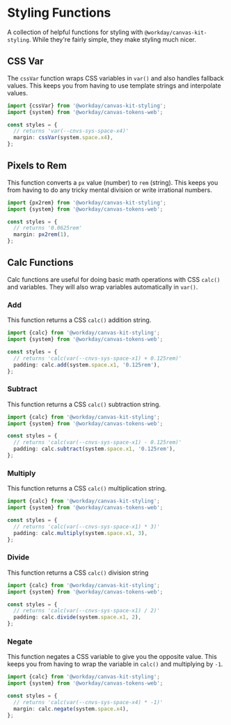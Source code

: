 <Meta title="Styling/Styling Functions" />

# Styling Functions

A collection of helpful functions for styling with `@workday/canvas-kit-styling`. While they're
fairly simple, they make styling much nicer.

## CSS Var

The `cssVar` function wraps CSS variables in `var()` and also handles fallback values. This keeps
you from having to use template strings and interpolate values.

```ts
import {cssVar} from '@workday/canvas-kit-styling';
import {system} from '@workday/canvas-tokens-web';

const styles = {
  // returns 'var(--cnvs-sys-space-x4)'
  margin: cssVar(system.space.x4),
};
```

## Pixels to Rem

This function converts a `px` value (number) to `rem` (string). This keeps you from having to do any
tricky mental division or write irrational numbers.

```ts
import {px2rem} from '@workday/canvas-kit-styling';
import {system} from '@workday/canvas-tokens-web';

const styles = {
  // returns '0.0625rem'
  margin: px2rem(1),
};
```

## Calc Functions

Calc functions are useful for doing basic math operations with CSS `calc()` and variables. They will
also wrap variables automatically in `var()`.

### Add

This function returns a CSS `calc()` addition string.

```ts
import {calc} from '@workday/canvas-kit-styling';
import {system} from '@workday/canvas-tokens-web';

const styles = {
  // returns 'calc(var(--cnvs-sys-space-x1) + 0.125rem)'
  padding: calc.add(system.space.x1, '0.125rem'),
};
```

### Subtract

This function returns a CSS `calc()` subtraction string.

```ts
import {calc} from '@workday/canvas-kit-styling';
import {system} from '@workday/canvas-tokens-web';

const styles = {
  // returns 'calc(var(--cnvs-sys-space-x1) - 0.125rem)'
  padding: calc.subtract(system.space.x1, '0.125rem'),
};
```

### Multiply

This function returns a CSS `calc()` multiplication string.

```ts
import {calc} from '@workday/canvas-kit-styling';
import {system} from '@workday/canvas-tokens-web';

const styles = {
  // returns 'calc(var(--cnvs-sys-space-x1) * 3)'
  padding: calc.multiply(system.space.x1, 3),
};
```

### Divide

This function returns a CSS `calc()` division string

```ts
import {calc} from '@workday/canvas-kit-styling';
import {system} from '@workday/canvas-tokens-web';

const styles = {
  // returns 'calc(var(--cnvs-sys-space-x1) / 2)'
  padding: calc.divide(system.space.x1, 2),
};
```

### Negate

This function negates a CSS variable to give you the opposite value. This keeps you from having to
wrap the variable in `calc()` and multiplying by `-1`.

```ts
import {calc} from '@workday/canvas-kit-styling';
import {system} from '@workday/canvas-tokens-web';

const styles = {
  // returns 'calc(var(--cnvs-sys-space-x4) * -1)'
  margin: calc.negate(system.space.x4),
};
```
